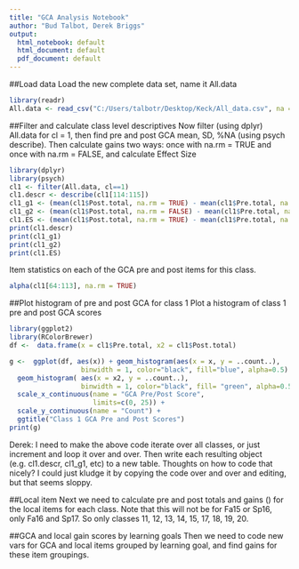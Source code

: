 ```yaml
---
title: "GCA Analysis Notebook"
author: "Bud Talbot, Derek Briggs"
output:
  html_notebook: default
  html_document: default
  pdf_document: default
---
```


##Load data
Load the new complete data set, name it All.data
```r
library(readr)
All.data <- read_csv("C:/Users/talbotr/Desktop/Keck/All_data.csv", na = "NA")
```

##Filter and calculate class level descriptives
Now filter (using dplyr) All.data for cl = 1, then find pre and post GCA mean, SD, %NA (using psych describe). Then calculate gains two ways: once with na.rm = TRUE and once with na.rm =  FALSE, and calculate Effect Size

```r
library(dplyr)
library(psych)
cl1 <- filter(All.data, cl==1)
cl1.descr <- describe(cl1[114:115])
cl1_g1 <- (mean(cl1$Post.total, na.rm = TRUE) - mean(cl1$Pre.total, na.rm = TRUE))/(25-mean(cl1$Pre.total, na.rm = TRUE))
cl1_g2 <- (mean(cl1$Post.total, na.rm = FALSE) - mean(cl1$Pre.total, na.rm = FALSE))/(25-mean(cl1$Pre.total, na.rm = FALSE))
cl1.ES <- (mean(cl1$Post.total, na.rm = TRUE) - mean(cl1$Pre.total, na.rm = TRUE))/(sd(cl1$Pre.total))
print(cl1.descr)
print(cl1_g1)
print(cl1_g2)
print(cl1.ES)
```


Item statistics on each of the GCA pre and post items for this class.
```r
alpha(cl1[64:113], na.rm = TRUE)
```


##Plot histogram of pre and post GCA for class 1
Plot a histogram of class 1 pre and post GCA scores
```r
library(ggplot2)
library(RColorBrewer)
df <-  data.frame(x = cl1$Pre.total, x2 = cl1$Post.total)

g <-  ggplot(df, aes(x)) + geom_histogram(aes(x = x, y = ..count..),
                  binwidth = 1, color="black", fill="blue", alpha=0.5) + 
  geom_histogram( aes(x = x2, y = ..count..), 
                  binwidth = 1, color="black", fill= "green", alpha=0.5) +
  scale_x_continuous(name = "GCA Pre/Post Score", 
                     limits=c(0, 25)) +
  scale_y_continuous(name = "Count") +
  ggtitle("Class 1 GCA Pre and Post Scores")
print(g)
```

Derek: I need to make the above code iterate over all classes, or just increment and loop it over and over. Then write each resulting object (e.g. cl1.descr, cl1_g1, etc) to a new table. Thoughts on how to code that nicely? I could just kludge it by copying the code over and over and editing, but that seems sloppy.

##Local item <g> 
Next we need to calculate pre and post totals and gains (<g>) for the local items for each class. Note that this will not be for Fa15 or Sp16, only Fa16 and Sp17. So only classes 11, 12, 13, 14, 15, 17, 18, 19, 20. 


##GCA and local gain scores by learning goals
Then we need to code new vars for GCA and local items grouped by learning goal, and find gains for these item groupings.



